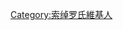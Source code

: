 {{Userbox
  |border-c = #000000
  |border-s = 1
  |info-s   = 9
  |info-c   = #c0c0c0
  |info-fc  = #000000
  |info     = 這個用戶姓索绰罗。
  |id      =[[File:Socolo.png|35px]]
  |id-c     = #ffffff
  |id-s     = 16
  |id-fc    = #000000

}}

[[Category:索绰罗氏維基人]]